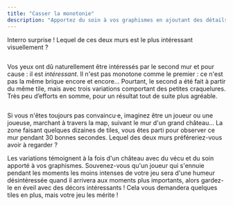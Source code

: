 ```yaml
---
title: "Casser la monotonie"
description: "Apportez du soin à vos graphismes en ajoutant des détails intéressants à regarder."
---
```


Interro surprise ! Lequel de ces deux murs est le plus intéressant visuellement ?

<Image src="mur.png" alt="" classes="pixelated" />

Vos yeux ont dû naturellement être intéressés par le second mur et pour cause : il est *intéressant*. Il n'est pas monotone comme le premier : ce n'est pas la même brique encore et encore... Pourtant, le second a été fait à partir du même tile, mais avec trois variations comportant des petites craquelures. Très peu d’efforts en somme, pour un résultat tout de suite plus agréable.

<Image
  src="mur-variations.png"
  alt=""
  caption="Le tile de brique et ses trois variations."
  classes="pixelated"
/>

Si vous n'êtes toujours pas convaincu·e, imaginez être un joueur ou une joueuse, marchant à travers la map, suivant le mur d'un grand château... La zone faisant quelques dizaines de tiles, vous êtes parti pour observer ce mur pendant 30 bonnes secondes. Lequel des deux murs préféreriez-vous avoir à regarder ?

Les variations témoignent à la fois d'un château avec du vécu et du soin apporté à vos graphismes. Souvenez-vous qu'un joueur qui s'ennuie pendant les moments les moins intenses de votre jeu sera d'une humeur désintéressée quand il arrivera aux moments plus importants, alors gardez-le en éveil avec des décors intéressants ! Cela vous demandera quelques tiles en plus, mais votre jeu les mérite !
